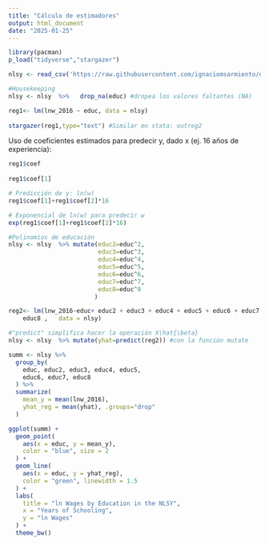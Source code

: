 ```yaml
---
title: "Cálculo de estimadores"
output: html_document
date: "2025-01-25"
---
```


```r
library(pacman)
p_load("tidyverse","stargazer")
```
```r
nlsy <- read_csv('https://raw.githubusercontent.com/ignaciomsarmiento/datasets/main/nlsy97.csv')

#Housekeeping
nlsy <- nlsy  %>%   drop_na(educ) #dropea los valores faltantes (NA)
```
```r
reg1<- lm(lnw_2016 ~ educ, data = nlsy)
     
stargazer(reg1,type="text") #Similar en stata: outreg2 
```
Uso de coeficientes estimados para predecir y, dado x (ej. 16 años de experiencia):
```r
reg1$coef
     
reg1$coef[1]

# Predicción de y: ln(w)
reg1$coef[1]+reg1$coef[2]*16

# Exponencial de ln(w) para predecir w
exp(reg1$coef[1]+reg1$coef[2]*16)
```
```r
#Polinomios de educación
nlsy <- nlsy  %>% mutate(educ2=educ^2,
                         educ3=educ^3,
                         educ4=educ^4,
                         educ5=educ^5,
                         educ6=educ^6,
                         educ7=educ^7,
                         educ8=educ^8
                        )

reg2<- lm(lnw_2016~educ+ educ2 + educ3 + educ4 + educ5 + educ6 + educ7 + 
    educ8 ,   data = nlsy)

#"predict" simplifica hacer la operación X\hat{\beta}
nlsy <- nlsy  %>% mutate(yhat=predict(reg2)) #con la función mutate
```
```r
summ <- nlsy %>%  
  group_by(
    educ, educ2, educ3, educ4, educ5, 
    educ6, educ7, educ8
  ) %>%  
  summarize(
    mean_y = mean(lnw_2016),
    yhat_reg = mean(yhat), .groups="drop"
  )
```
```r
ggplot(summ) + 
  geom_point(
    aes(x = educ, y = mean_y),
    color = "blue", size = 2
  ) + 
  geom_line(
    aes(x = educ, y = yhat_reg), 
    color = "green", linewidth = 1.5
  ) + 
  labs(
    title = "ln Wages by Education in the NLSY",
    x = "Years of Schooling",
    y = "ln Wages"
  ) +
  theme_bw()
```
